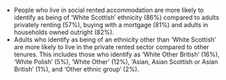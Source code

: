 * People who live in social rented accommodation are more likely to identify as being of ‘White Scottish’ ethnicity (86%) compared to adults privately renting (57%), buying with a mortgage (81%) and adults in households owned outright (82%).
* Adults who identify as being of an ethnicity other than 'White Scottish' are more likely to live in the private rented sector compared to other tenures. This includes those who identify as 'White Other British' (16%), 'White Polish' (5%), 'White Other' (12%), 'Asian, Asian Scottish or Asian British' (1%), and 'Other ethnic group' (2%).

